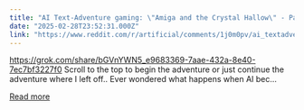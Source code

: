 ```yaml
---
title: "AI Text-Adventure gaming: \"Amiga and the Crystal Hallow\" - Part 1"
date: "2025-02-28T23:52:31.000Z"
link: "https://www.reddit.com/r/artificial/comments/1j0m0pv/ai_textadventure_gaming_amiga_and_the_crystal/"
---
```


https://grok.com/share/bGVnYWN5_e9683369-7aae-432a-8e40-7ec7bf3227f0
 Scroll to the top to begin the adventure or just continue the adventure where I left off..
 Ever wondered what happens when AI bec...

[Read more](https://www.reddit.com/r/artificial/comments/1j0m0pv/ai_textadventure_gaming_amiga_and_the_crystal/)
